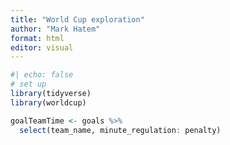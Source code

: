 ```yaml
---
title: "World Cup exploration"
author: "Mark Hatem"
format: html
editor: visual
---
```




```r
#| echo: false
# set up
library(tidyverse)
library(worldcup)

goalTeamTime <- goals %>% 
  select(team_name, minute_regulation: penalty)
```

